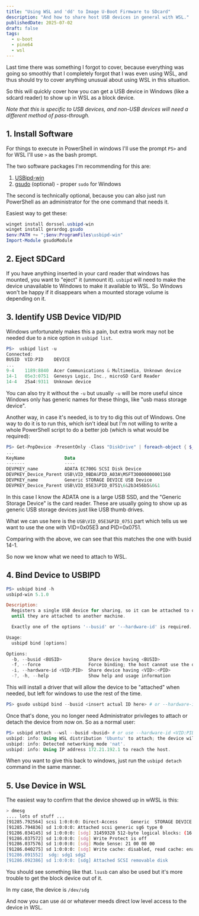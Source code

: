 ```yaml
---
title: "Using WSL and 'dd' to Image U-Boot Firmware to SDcard"
description: "And how to share host USB devices in general with WSL."
publishedDate: 2025-07-02
draft: false
tags:
  - u-boot
  - pine64
  - wsl
---
```


Last time there was something I forgot to cover, because everything was going so
smoothly that I completely forgot that I was even using WSL, and thus should try
to cover anything unusual about using WSL in this situation.

So this will quickly cover how you can get a USB device in Windows (like a
sdcard reader) to show up in WSL as a block device.

*Note that this is specific to USB devices, and non-USB devices will need a
different method of pass-through.*

## 1. Install Software

For things to execute in PowerShell in windows I'll use the prompt `PS>`
and for WSL I'll use `>` as the bash prompt.

The two software packages I'm recommending for this are:

1. [USBipd-win](https://github.com/dorssel/usbipd-win)
2. [gsudo](https://gerardog.github.io/gsudo/) (optional) - proper `sudo` for Windows

The second is technically optional, because you can also just run PowerShell as
an administrator for the one command that needs it.

Easiest way to get these:

```powershell
winget install dorssel.usbipd-win
winget install gerardog.gsudo
$env:PATH += ";$env:ProgramFiles\usbipd-win"
Import-Module gsudoModule
```

## 2. Eject SDCard

If you have anything inserted in your card reader that windows has mounted,
you want to "eject" it (unmount it). `usbipd` will need to make the device
unavailable to Windows to make it available to WSL. So Windows won't be happy
if it disappears when a mounted storage volume is depending on it.

## 3. Identify USB Device VID/PID

Windows unfortunately makes this a pain, but extra work may not be needed due to
a nice option in `usbipd list`.

```powershell
PS>  usbipd list -u
Connected:
BUSID  VID:PID    DEVICE                                                        STATE
...
9-4    1189:8840  Acer Communications & Multimedia, Unknown device              Not shared
14-1   05e3:0751  Genesys Logic, Inc., microSD Card Reader                      Not shared
14-4   25a4:9311  Unknown device                                                Not shared
```

You can also try it without the `-u` but usually `-u` will be more useful since
Windows only has generic names for these things, like "usb mass storage device".

Another way, in case it's needed, is to try to dig this out of Windows. One way
to do it is to run this, which isn't ideal but I'm not willing to write a whole
PowerShell script to do a better job (which is what would be required):

```powershell
PS> Get-PnpDevice -PresentOnly -Class "DiskDrive" | foreach-object { $_ | Get-PnpDeviceProperty DEVPKEY_name ; $_ | Get-PnpDeviceProperty DEVPKEY_Device_Parent } | format-table KeyName, Data
...
KeyName               Data
-------               ----
DEVPKEY_name          ADATA EC700G SCSI Disk Device
DEVPKEY_Device_Parent USB\VID_0BDA&PID_A03A\MSFT30000000001160
DEVPKEY_name          Generic STORAGE DEVICE USB Device
DEVPKEY_Device_Parent USB\VID_05E3&PID_0751\6&2b3456b5&0&1
```

In this case I know the ADATA one is a large USB SSD, and the "Generic Storage
Device" is the card reader. These are usually going to show up as generic USB
storage devices just like USB thumb drives.

What we can use here is the `USB\VID_05E3&PID_0751` part which tells us we
want to use the one with VID=0x05E3 and PID=0x0751.

Comparing with the above, we can see that this matches the one with busid 14-1.

So now we know what we need to attach to WSL.

## 4. Bind Device to USBIPD

```powershell
PS> usbipd bind -h
usbipd-win 5.1.0

Description:
  Registers a single USB device for sharing, so it can be attached to other machines. Unless the --force option is used, shared devices remain available to the host
  until they are attached to another machine.

  Exactly one of the options '--busid' or '--hardware-id' is required.

Usage:
  usbipd bind [options]

Options:
  -b, --busid <BUSID>          Share device having <BUSID>
  -f, --force                  Force binding; the host cannot use the device
  -i, --hardware-id <VID:PID>  Share device having <VID>:<PID>
  -?, -h, --help               Show help and usage information
```

This will install a driver that will allow the device to be "attached" when
needed, but left for windows to use the rest of the time.

```powershell
PS> gsudo usbipd bind --busid <insert actual ID here> # or --hardware-id <VID:PID>
```

Once that's done, you no longer need Administrator privileges to attach or
detach the device from now on. So as a normal user:

```powershell
PS> usbipd attach --wsl --busid <busid> # or use --hardware-id <VID:PID>
usbipd: info: Using WSL distribution 'Ubuntu' to attach; the device will be available in all WSL 2 distributions.
usbipd: info: Detected networking mode 'nat'.
usbipd: info: Using IP address 172.21.192.1 to reach the host.
```

When you want to give this back to windows, just run the `usbipd detach` command
in the same manner.

## 5. Use Device in WSL

The easiest way to confirm that the device showed up in wWSL is this:

```bash
> dmesg
.... lots of stuff ...
[91285.792564] scsi 1:0:0:0: Direct-Access     Generic  STORAGE DEVICE   1404 PQ: 0 ANSI: 6
[91285.794836] sd 1:0:0:0: Attached scsi generic sg6 type 0
[91286.034145] sd 1:0:0:0: [sdg] 31459328 512-byte logical blocks: (16.1 GB/15.0 GiB)
[91286.037572] sd 1:0:0:0: [sdg] Write Protect is off
[91286.037576] sd 1:0:0:0: [sdg] Mode Sense: 21 00 00 00
[91286.040275] sd 1:0:0:0: [sdg] Write cache: disabled, read cache: enabled, doesn't support DPO or FUA
[91286.091552]  sdg: sdg1 sdg2
[91286.092386] sd 1:0:0:0: [sdg] Attached SCSI removable disk
```

You should see something like that. `lsusb` can also be used but it's more
trouble to get the block device out of it.

In my case, the device is `/dev/sdg`

And now you can use `dd` or whatever meeds direct low level access to the device
in WSL.